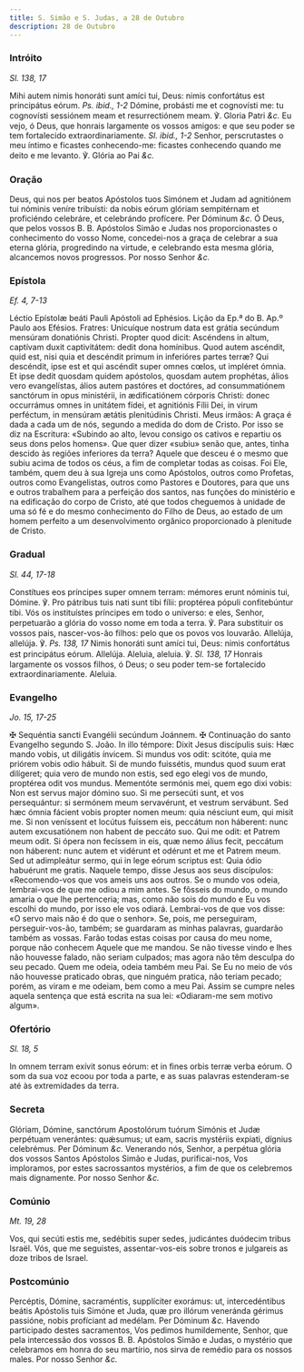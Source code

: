 ```yaml
---
title: S. Simão e S. Judas, a 28 de Outubro
description: 28 de Outubro
---
```


### Intróito

_Sl. 138, 17_

<div class="grid grid-cols-2 gap-5">
  <span class="text-justify">
    Mihi autem nimis honoráti sunt amíci tui, Deus: nimis confortátus est
    principátus eórum. <em>Ps. ibid., 1-2</em> Dómine, probásti me et cognovísti
    me: tu cognovísti sessiónem meam et resurrectiónem meam. ℣. Gloria Patri
    <em>&c.</em>
  </span>
  <span class="text-justify">
    Eu vejo, ó Deus, que honrais largamente os vossos amigos: e que seu poder se
    tem fortalecido extraordinariamente. <em>Sl. ibid., 1-2</em> Senhor,
    perscrutastes o meu íntimo e ficastes conhecendo-me: ficastes conhecendo
    quando me deito e me levanto. ℣. Glória ao Pai <em>&c.</em>
  </span>
</div>

### Oração

<div class="grid grid-cols-2 gap-5">
  <span class="text-justify">
    Deus, qui nos per beatos Apóstolos tuos Simónem et Judam ad agnitiónem tui
    nóminis veníre tribuísti: da nobis eórum glóriam sempitérnam et proficiéndo
    celebráre, et celebrándo profícere. Per Dóminum <em>&c.</em>
  </span>
  <span class="text-justify">
    Ó Deus, que pelos vossos B. B. Apóstolos Simão e Judas nos proporcionastes o
    conhecimento do vosso Nome, concedei-nos a graça de celebrar a sua eterna
    glória, progredindo na virtude, e celebrando esta mesma glória, alcancemos
    novos progressos. Por nosso Senhor <em>&c.</em>
  </span>
</div>

### Epístola

_Ef. 4, 7-13_

<div class="grid grid-cols-2 gap-5">
  <span class="text-justify">
    Léctio Epístolæ beáti Pauli Apóstoli ad Ephésios.
  </span>
  <span class="text-justify">Lição da Ep.ª do B. Ap.º Paulo aos Efésios.</span>
  <span class="text-justify">
    Fratres: Unicuíque nostrum data est grátia secúndum mensúram donatiónis
    Christi. Propter quod dicit: Ascéndens in altum, captívam duxit
    captivitátem: dedit dona homínibus. Quod autem ascéndit, quid est, nisi quia
    et descéndit primum in inferióres partes terræ? Qui descéndit, ipse est et
    qui ascéndit super omnes cœlos, ut impléret ómnia. Et ipse dedit quosdam
    quidem apóstolos, quosdam autem prophétas, álios vero evangelístas, álios
    autem pastóres et doctóres, ad consummatiónem sanctórum in opus ministérii,
    in ædificatiónem córporis Christi: donec occurrámus omnes in unitátem fídei,
    et agnitiónis Fílii Dei, in virum perféctum, in mensúram ætátis plenitúdinis
    Christi.
  </span>
  <span class="text-justify">
    Meus irmãos: A graça é dada a cada um de nós, segundo a medida do dom de
    Cristo. Por isso se diz na Escritura: «Subindo ao alto, levou consigo os
    cativos e repartiu os seus dons pelos homens». Que quer dizer «subiu» senão
    que, antes, tinha descido às regiões inferiores da terra? Aquele que desceu
    é o mesmo que subiu acima de todos os céus, a fim de completar todas as
    coisas. Foi Ele, também, quem deu à sua Igreja uns como Apóstolos, outros
    como Profetas, outros como Evangelistas, outros como Pastores e Doutores,
    para que uns e outros trabalhem para a perfeição dos santos, nas funções do
    ministério e na edificação do corpo de Cristo, até que todos cheguemos à
    unidade de uma só fé e do mesmo conhecimento do Filho de Deus, ao estado de
    um homem perfeito a um desenvolvimento orgânico proporcionado à plenitude de
    Cristo.
  </span>
</div>

### Gradual

_Sl. 44, 17-18_

<div class="grid grid-cols-2 gap-5">
  <span class="text-justify">
    Constítues eos príncipes super omnem terram: mémores erunt nóminis tui,
    Dómine. ℣. Pro pátribus tuis nati sunt tibi fílii: proptérea pópuli
    confitebúntur tibi.
  </span>
  <span class="text-justify">
    Vós os instituístes príncipes em todo o universo: e eles, Senhor,
    perpetuarão a glória do vosso nome em toda a terra. ℣. Para substituir os
    vossos pais, nascer-vos-ão filhos: pelo que os povos vos louvarão.
  </span>
  <span class="text-justify">
    Allelúja, allelúja. ℣. <em>Ps. 138, 17</em> Nimis honoráti sunt amíci tui,
    Deus: nimis confortátus est principátus eórum. Allelúja.
  </span>
  <span class="text-justify">
    Aleluia, aleluia. ℣. <em>Sl. 138, 17</em> Honrais largamente os vossos
    filhos, ó Deus; o seu poder tem-se fortalecido extraordinariamente. Aleluia.
  </span>
</div>

### Evangelho

_Jo. 15, 17-25_

<div class="grid grid-cols-2 gap-5">
  <span class="text-justify">
    <span class="text-red-500">✠</span> Sequéntia sancti Evangélii secúndum
    Joánnem.
  </span>
  <span class="text-justify">
    <span class="text-red-500">✠</span> Continuação do santo Evangelho segundo
    S. João.
  </span>
  <span class="text-justify">
    In illo témpore: Dixit Jesus discípulis suis: Hæc mando vobis, ut diligátis
    ínvicem. Si mundus vos odit: scitóte, quia me priórem vobis odio hábuit. Si
    de mundo fuissétis, mundus quod suum erat dilígeret; quia vero de mundo non
    estis, sed ego elegi vos de mundo, proptérea odit vos mundus. Mementóte
    sermónis mei, quem ego dixi vobis: Non est servus major dómino suo. Si me
    persecúti sunt, et vos persequántur: si sermónem meum servavérunt, et
    vestrum servábunt. Sed hæc ómnia fácient vobis propter nomen meum: quia
    nésciunt eum, qui misit me. Si non veníssent et locútus fuíssem eis,
    peccátum non háberent: nunc autem excusatiónem non habent de peccáto suo.
    Qui me odit: et Patrem meum odit. Si ópera non fecíssem in eis, quæ nemo
    álius fecit, peccátum non háberent: nunc autem et vidérunt et odérunt et me
    et Patrem meum. Sed ut adimpleátur sermo, qui in lege eórum scriptus est:
    Quia ódio habuérunt me gratis.
  </span>
  <span class="text-justify">
    Naquele tempo, disse Jesus aos seus discípulos: «Recomendo-vos que vos ameis
    uns aos outros. Se o mundo vos odeia, lembrai-vos de que me odiou a mim
    antes. Se fôsseis do mundo, o mundo amaria o que lhe pertenceria; mas, como
    não sois do mundo e Eu vos escolhi do mundo, por isso ele vos odiará.
    Lembrai-vos de que vos disse: «O servo mais não é do que o senhor». Se,
    pois, me perseguiram, perseguir-vos-ão, também; se guardaram as minhas
    palavras, guardarão também as vossas. Farão todas estas coisas por causa do
    meu nome, porque não conhecem Aquele que me mandou. Se não tivesse vindo e
    lhes não houvesse falado, não seriam culpados; mas agora não têm desculpa do
    seu pecado. Quem me odeia, odeia também meu Pai. Se Eu no meio de vós não
    houvesse praticado obras, que ninguém pratica, não teriam pecado; porém, as
    viram e me odeiam, bem como a meu Pai. Assim se cumpre neles aquela sentença
    que está escrita na sua lei: «Odiaram-me sem motivo algum».
  </span>
</div>

### Ofertório

_Sl. 18, 5_

<div class="grid grid-cols-2 gap-5">
  <span class="text-justify">
    In omnem terram exívit sonus eórum: et in fines orbis terræ verba eórum.
  </span>
  <span class="text-justify">
    O som da sua voz ecoou por toda a parte, e as suas palavras estenderam-se
    até às extremidades da terra.
  </span>
</div>

### Secreta

<div class="grid grid-cols-2 gap-5">
  <span class="text-justify">
    Glóriam, Dómine, sanctórum Apostolórum tuórum Simónis et Judæ perpétuam
    venerántes: quǽsumus; ut eam, sacris mystériis expiati, dígnius celebrémus.
    Per Dóminum <em>&c.</em>
  </span>
  <span class="text-justify">
    Venerando nós, Senhor, a perpétua glória dos vossos Santos Apóstolos Simão e
    Judas, purificai-nos, Vos imploramos, por estes sacrossantos mystérios, a
    fim de que os celebremos mais dignamente. Por nosso Senhor <em>&c.</em>
  </span>
</div>

### Comúnio

_Mt. 19, 28_

<div class="grid grid-cols-2 gap-5">
  <span class="text-justify">
    Vos, qui secúti estis me, sedébitis super sedes, judicántes duódecim tribus
    Israël.
  </span>
  <span class="text-justify">
    Vós, que me seguistes, assentar-vos-eis sobre tronos e julgareis as doze
    tribos de Israel.
  </span>
</div>

### Postcomúnio

<div class="grid grid-cols-2 gap-5">
  <span class="text-justify">
    Percéptis, Dómine, sacraméntis, supplíciter exorámus: ut, intercedéntibus
    beátis Apóstolis tuis Simóne et Juda, quæ pro illórum veneránda gérimus
    passióne, nobis profíciant ad medélam. Per Dóminum <em>&c.</em>
  </span>
  <span class="text-justify">
    Havendo participado destes sacramentos, Vos pedimos humildemente, Senhor,
    que pela intercessão dos vossos B. B. Apóstolos Simão e Judas, o mystério
    que celebramos em honra do seu martírio, nos sirva de remédio para os nossos
    males. Por nosso Senhor <em>&c.</em>
  </span>
</div>

